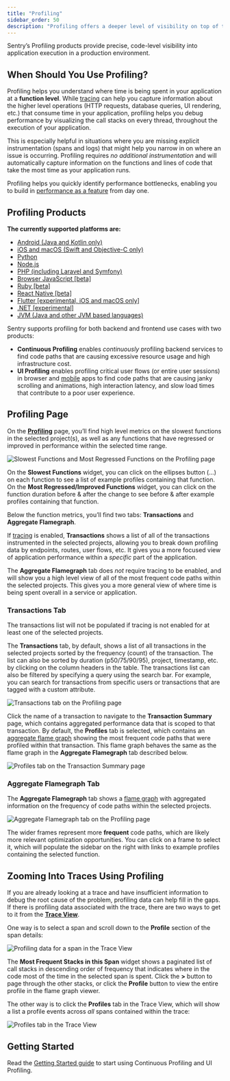 ```yaml
---
title: "Profiling"
sidebar_order: 50
description: "Profiling offers a deeper level of visibility on top of traditional tracing, removing the need for custom instrumentation and enabling precise code-level visibility into your application in a production environment."
---
```


Sentry’s Profiling products provide precise, code-level visibility into application execution in a production environment.

## When Should You Use Profiling?

Profiling helps you understand where time is being spent in your application at a **function level**. While [tracing](/concepts/key-terms/tracing/) can help you capture information about the higher level operations (HTTP requests, database queries, UI rendering, etc.) that consume time in your application, profiling helps you debug performance by visualizing the call stacks on every thread, throughout the execution of your application.

This is especially helpful in situations where you are missing explicit instrumentation (spans and logs) that might help you narrow in on where an issue is occurring. Profiling requires *no additional instrumentation* and will automatically capture information on the functions and lines of code that take the most time as your application runs. 

Profiling helps you quickly identify performance bottlenecks, enabling you to build in [performance as a feature](https://blog.codinghorror.com/performance-is-a-feature/) from day one.

## Profiling Products

<Alert>

**The currently supported platforms are:**

- [Android (Java and Kotlin only)](/platforms/android/profiling/)
- [iOS and macOS (Swift and Objective-C only)](/platforms/apple/profiling/)
- [Python](/platforms/python/profiling/)
- [Node.js](/platforms/javascript/guides/node/profiling/)
- [PHP (including Laravel and Symfony)](/platforms/php/profiling/)
- [Browser JavaScript [beta]](/platforms/javascript/profiling/)
- [Ruby [beta]](/platforms/ruby/profiling/)
- [React Native [beta]](/platforms/react-native/profiling/)
- [Flutter [experimental, iOS and macOS only]](/platforms/dart/guides/flutter/profiling/)
- [.NET [experimental]](/platforms/dotnet/profiling/)
- [JVM (Java and other JVM based languages)](/platforms/java/profiling/)

</Alert>

Sentry supports profiling for both backend and frontend use cases with two products:
* **Continuous Profiling** enables *continuously* profiling backend services to find code paths that are causing excessive resource usage and high infrastructure cost.
* **UI Profiling** enables profiling critical user flows (or entire user sessions) in browser and [mobile](/product/explore/profiling/mobile-app-profiling/) apps to find code paths that are causing janky scrolling and animations, high interaction latency, and slow load times that contribute to a poor user experience.


## Profiling Page

On the [**Profiling**](https://sentry.io/orgredirect/organizations/:orgslug/profiling/) page, you’ll find high level metrics on the slowest functions in the selected project(s), as well as any functions that have regressed or improved in performance within the selected time range.

![Slowest Functions and Most Regressed Functions on the Profiling page](./img/profiling-page-functions.png)

On the **Slowest Functions** widget, you can click on the ellipses button (...) on each function to see a list of example profiles containing that function. On the **Most Regressed/Improved Functions** widget, you can click on the function duration before & after the change to see before & after example profiles containing that function.

Below the function metrics, you’ll find two tabs: **Transactions** and **Aggregate Flamegraph**. 

If [tracing](/concepts/key-terms/tracing/) is enabled, **Transactions** shows a list of all of the transactions instrumented in the selected projects, allowing you to break down profiling data by endpoints, routes, user flows, etc. It gives you a more focused view of application performance within a *specific* part of the application.

The **Aggregate Flamegraph** tab does _not_ require tracing to be enabled, and will show you a high level view of all of the most frequent code paths within the selected projects. This gives you a more general view of where time is being spent overall in a service or application.

### Transactions Tab
<Alert>
The transactions list will not be populated if tracing is not enabled for at least one of the selected projects.
</Alert>

The **Transactions** tab, by default, shows a list of all transactions in the selected projects sorted by the frequency (count) of the transaction. The list can also be sorted by duration (p50/75/90/95), project, timestamp, etc. by clicking on the column headers in the table. The transactions list can also be filtered by specifying a query using the search bar. For example, you can search for transactions from specific users or transactions that are tagged with a custom attribute.

![Transactions tab on the Profiling page](./img/profiling-page-transactions.png)

Click the name of a transaction to navigate to the **Transaction Summary** page, which contains aggregated performance data that is scoped to that transaction. By default, the **Profiles** tab is selected, which contains an [aggregate flame graph](/product/explore/profiling/flame-charts-graphs) showing the most frequent code paths that were profiled within that transaction. This flame graph behaves the same as the flame graph in the **Aggregate Flamegraph** tab described below.

![Profiles tab on the Transaction Summary page](./img/transaction-summary-profiles.png)


### Aggregate Flamegraph Tab

The **Aggregate Flamegraph** tab shows a [flame graph](/product/explore/profiling/flame-charts-graphs) with aggregated information on the frequency of code paths within the selected projects. 

![Aggregate Flamegraph tab on the Profiling page](./img/profiling-page-aggregate-flamegraph.png)

The wider frames represent more **frequent** code paths, which are likely more relevant optimization opportunities. You can click on a frame to select it, which will populate the sidebar on the right with links to example profiles containing the selected function. 

## Zooming Into Traces Using Profiling

If you are already looking at a trace and have insufficient information to debug the root cause of the problem, profiling data can help fill in the gaps. If there is profiling data associated with the trace, there are two ways to get to it from the [**Trace View**](/concepts/key-terms/tracing/trace-view/).

One way is to select a span and scroll down to the **Profile** section of the span details:

![Profiling data for a span in the Trace View](./img/trace-view-span-profile.png)

The **Most Frequent Stacks in this Span** widget shows a paginated list of call stacks in descending order of frequency that indicates where in the code most of the time in the selected span is spent. Click the **>** button to page through the other stacks, or click the **Profile** button to view the entire profile in the flame graph viewer.

The other way is to click the **Profiles** tab in the Trace View, which will show a list a profile events across *all* spans contained within the trace:

![Profiles tab in the Trace View](./img/trace-view-profiles.png)

## Getting Started

Read the [Getting Started guide](/product/explore/profiling/getting-started) to start using Continuous Profiling and UI Profiling.

<PageGrid />
